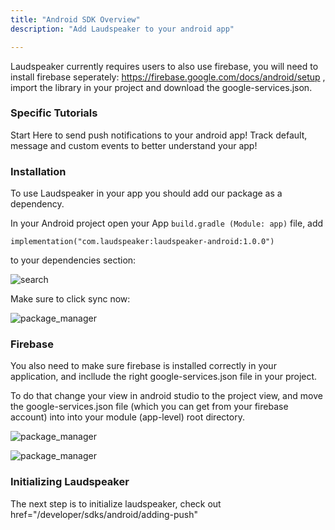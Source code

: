 ```yaml
---
title: "Android SDK Overview"
description: "Add Laudspeaker to your android app"

---
```


<Info> Laudspeaker currently requires users to also use firebase, you will need to install firebase seperately: https://firebase.google.com/docs/android/setup , import the library in your project and download the google-services.json.  </Info>

### Specific Tutorials 

<CardGroup>
<Card title="Adding Push Notifications" icon="readme" href="/developer/sdks/android/adding-push">
  Start Here to send push notifications to your android app!
</Card>

<Card title="Tracking Events" icon="readme" href="/developer/sdks/android/tracking-events">
  Track default, message and custom events to better understand your app!
</Card>
</CardGroup>

### Installation

To use Laudspeaker in your app you should add our package as a dependency. 

In your Android project open your App `build.gradle (Module: app)` file, add 

```
implementation("com.laudspeaker:laudspeaker-android:1.0.0")
```

to your dependencies section:

![search](/images/developer/sdks/gradle_dep.png)

Make sure to click sync now:

![package_manager](/images/developer/sdks/sync.png)

### Firebase

You also need to make sure firebase is installed correctly in your application, and incllude the right google-services.json file in your project.

To do that change your view in android studio to the project view, and move the google-services.json file (which you can get from your firebase account) into into your module (app-level) root directory. 

![package_manager](/images/developer/sdks/project_view.png)

![package_manager](/images/developer/sdks/firebase_instructions.png)

### Initializing Laudspeaker

The next step is to initialize laudspeaker, check out href="/developer/sdks/android/adding-push"